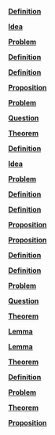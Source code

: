 \providecommand{\Pageref}[1]{\hfill p.\pageref{#1}}
 [**Definition**](#Definition*-2.1)\Pageref{Definition*-2.1}

 [**Idea**](#Idea*-2.2)\Pageref{Idea*-2.2}

 [**Problem**](#Problem*-2.3)\Pageref{Problem*-2.3}

 [**Definition**](#Definition*-2.4)\Pageref{Definition*-2.4}

 [**Definition**](#Definition*-2.5)\Pageref{Definition*-2.5}

 [**Proposition**](#Proposition*-2.6)\Pageref{Proposition*-2.6}

 [**Problem**](#Problem*-2.7)\Pageref{Problem*-2.7}

 [**Question**](#Question*-2.8)\Pageref{Question*-2.8}

 [**Theorem**](#Theorem*-2.9)\Pageref{Theorem*-2.9}

 [**Definition**](#Definition*-3.1)\Pageref{Definition*-3.1}

 [**Idea**](#Idea*-3.2)\Pageref{Idea*-3.2}

 [**Problem**](#Problem*-3.3)\Pageref{Problem*-3.3}

 [**Definition**](#Definition*-3.4)\Pageref{Definition*-3.4}

 [**Definition**](#Definition*-3.5)\Pageref{Definition*-3.5}

 [**Proposition**](#Proposition*-3.6)\Pageref{Proposition*-3.6}

 [**Proposition**](#Proposition*-3.7)\Pageref{Proposition*-3.7}

 [**Definition**](#Definition*-3.8)\Pageref{Definition*-3.8}

 [**Definition**](#Definition*-3.9)\Pageref{Definition*-3.9}

 [**Problem**](#Problem*-3.10)\Pageref{Problem*-3.10}

 [**Question**](#Question*-3.11)\Pageref{Question*-3.11}

 [**Theorem**](#Theorem*-3.12)\Pageref{Theorem*-3.12}

 [**Lemma**](#Lemma*-3.13)\Pageref{Lemma*-3.13}

 [**Lemma**](#Lemma*-3.14)\Pageref{Lemma*-3.14}

 [**Theorem**](#Theorem*-3.15)\Pageref{Theorem*-3.15}

 [**Definition**](#Definition*-5.1)\Pageref{Definition*-5.1}

 [**Problem**](#Problem*-6.1)\Pageref{Problem*-6.1}

 [**Theorem**](#Theorem*-6.2)\Pageref{Theorem*-6.2}

 [**Proposition**](#Proposition*-6.3)\Pageref{Proposition*-6.3}
